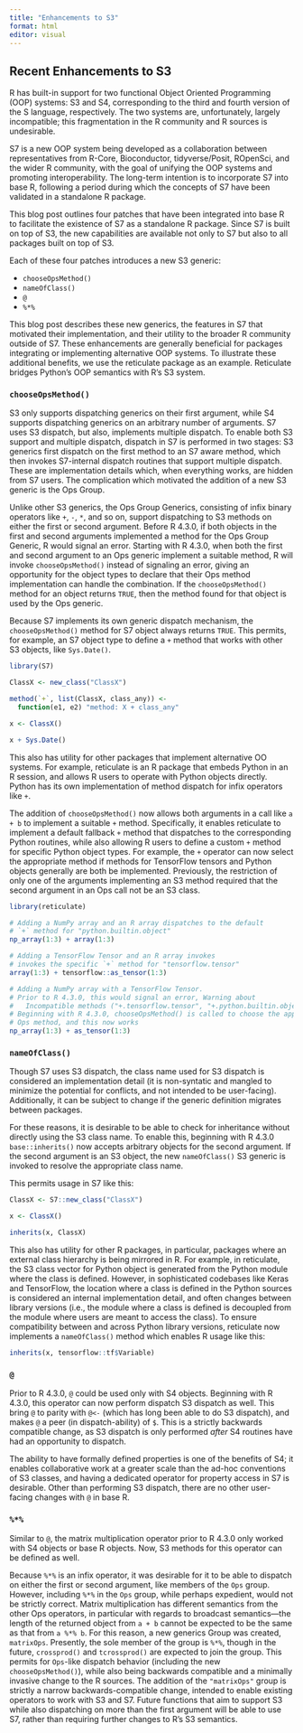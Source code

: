```yaml
---
title: "Enhancements to S3"
format: html
editor: visual
---
```


## Recent Enhancements to S3

R has built-in support for two functional Object Oriented Programming (OOP) systems: S3 and S4, corresponding to the third and fourth version of the S language, respectively. The two systems are, unfortunately, largely incompatible; this fragmentation in the R community and R sources is undesirable.

S7 is a new OOP system being developed as a collaboration between representatives from R-Core, Bioconductor, tidyverse/Posit, ROpenSci, and the wider R community, with the goal of unifying the OOP systems and promoting interoperability. The long-term intention is to incorporate S7 into base R, following a period during which the concepts of S7 have been validated in a standalone R package.

This blog post outlines four patches that have been integrated into base R to facilitate the existence of S7 as a standalone R package. Since S7 is built on top of S3, the new capabilities are available not only to S7 but also to all packages built on top of S3.

Each of these four patches introduces a new S3 generic:

-   `chooseOpsMethod()`
-   `nameOfClass()`
-   `@`
-   `%*%`

This blog post describes these new generics, the features in S7 that motivated their implementation, and their utility to the broader R community outside of S7. These enhancements are generally beneficial for packages integrating or implementing alternative OOP systems. To illustrate these additional benefits, we use the reticulate package as an example. Reticulate bridges Python's OOP semantics with R's S3 system.

### `chooseOpsMethod()`

S3 only supports dispatching generics on their first argument, while S4 supports dispatching generics on an arbitrary number of arguments. S7 uses S3 dispatch, but also, implements multiple dispatch. To enable both S3 support and multiple dispatch, dispatch in S7 is performed in two stages: S3 generics first dispatch on the first method to an S7 aware method, which then invokes S7-internal dispatch routines that support multiple dispatch. These are implementation details which, when everything works, are hidden from S7 users. The complication which motivated the addition of a new S3 generic is the Ops Group.

Unlike other S3 generics, the Ops Group Generics, consisting of infix binary operators like `+`, `-`, `*`, and so on, support dispatching to S3 methods on either the first or second argument. Before R 4.3.0, if both objects in the first and second arguments implemented a method for the Ops Group Generic, R would signal an error. Starting with R 4.3.0, when both the first and second argument to an Ops generic implement a suitable method, R will invoke `chooseOpsMethod()` instead of signaling an error, giving an opportunity for the object types to declare that their Ops method implementation can handle the combination. If the `chooseOpsMethod()` method for an object returns `TRUE`, then the method found for that object is used by the Ops generic.

Because S7 implements its own generic dispatch mechanism, the `chooseOpsMethod()` method for S7 object always returns `TRUE`. This permits, for example, an S7 object type to define a `+` method that works with other S3 objects, like `Sys.Date()`.

```r
library(S7)

ClassX <- new_class("ClassX")

method(`+`, list(ClassX, class_any)) <-
  function(e1, e2) "method: X + class_any"

x <- ClassX()

x + Sys.Date()
```

This also has utility for other packages that implement alternative OO systems. For example, reticulate is an R package that embeds Python in an R session, and allows R users to operate with Python objects directly. Python has its own implementation of method dispatch for infix operators like `+`.

The addition of `chooseOpsMethod()` now allows both arguments in a call like `a + b` to implement a suitable `+` method. Specifically, it enables reticulate to implement a default fallback `+` method that dispatches to the corresponding Python routines, while also allowing R users to define a custom `+` method for specific Python object types. For example, the `+` operator can now select the appropriate method if methods for TensorFlow tensors and Python objects generally are both be implemented. Previously, the restriction of only one of the arguments implementing an S3 method required that the second argument in an Ops call not be an S3 class.

```r
library(reticulate)

# Adding a NumPy array and an R array dispatches to the default
# `+` method for "python.builtin.object"
np_array(1:3) + array(1:3)

# Adding a TensorFlow Tensor and an R array invokes
# invokes the specific `+` method for "tensorflow.tensor"
array(1:3) + tensorflow::as_tensor(1:3)

# Adding a NumPy array with a TensorFlow Tensor.
# Prior to R 4.3.0, this would signal an error, Warning about
#   Incompatible methods ("+.tensorflow.tensor", "+.python.builtin.object")
# Beginning with R 4.3.0, chooseOpsMethod() is called to choose the appropriate
# Ops method, and this now works
np_array(1:3) + as_tensor(1:3)
```

### `nameOfClass()`

Though S7 uses S3 dispatch, the class name used for S3 dispatch is considered an implementation detail (it is non-syntatic and mangled to minimize the potential for conflicts, and not intended to be user-facing). Additionally, it can be subject to change if the generic definition migrates between packages.

For these reasons, it is desirable to be able to check for inheritance without directly using the S3 class name. To enable this, beginning with R 4.3.0 `base::inherits()` now accepts arbitrary objects for the second argument. If the second argument is an S3 object, the new `nameOfClass()` S3 generic is invoked to resolve the appropriate class name.

This permits usage in S7 like this:

```r
ClassX <- S7::new_class("ClassX")

x <- ClassX()

inherits(x, ClassX)
```

This also has utility for other R packages, in particular, packages where an external class hierarchy is being mirrored in R. For example, in reticulate, the S3 class vector for Python object is generated from the Python module where the class is defined. However, in sophisticated codebases like Keras and TensorFlow, the location where a class is defined in the Python sources is considered an internal implementation detail, and often changes between library versions (i.e., the module where a class is defined is decoupled from the module where users are meant to access the class). To ensure compatibility between and across Python library versions, reticulate now implements a `nameOfClass()` method which enables R usage like this:

```r
inherits(x, tensorflow::tf$Variable)
```

### `@`

Prior to R 4.3.0, `@` could be used only with S4 objects. Beginning with R 4.3.0, this operator can now perform dispatch S3 dispatch as well. This bring `@` to parity with `@<-` (which has long been able to do S3 dispatch), and makes `@` a peer (in dispatch-ability) of `$`. This is a strictly backwards compatible change, as S3 dispatch is only performed *after* S4 routines have had an opportunity to dispatch.

The ability to have formally defined properties is one of the benefits of S4; it enables collaborative work at a greater scale than the ad-hoc conventions of S3 classes, and having a dedicated operator for property access in S7 is desirable. Other than performing S3 dispatch, there are no other user-facing changes with `@` in base R.

### `%*%`

Similar to `@`, the matrix multiplication operator prior to R 4.3.0 only worked with S4 objects or base R objects. Now, S3 methods for this operator can be defined as well.

Because `%*%` is an infix operator, it was desirable for it to be able to dispatch on either the first or second argument, like members of the `Ops` group. However, including `%*%` in the `Ops` group, while perhaps expedient, would not be strictly correct. Matrix multiplication has different semantics from the other Ops operators, in particular with regards to broadcast semantics---the length of the returned object from `a + b` cannot be expected to be the same as that from `a %*% b`. For this reason, a new generics Group was created, `matrixOps`. Presently, the sole member of the group is `%*%`, though in the future, `crossprod()` and `tcrossprod()` are expected to join the group. This permits for `Ops`-like dispatch behavior (including the new `chooseOpsMethod()`), while also being backwards compatible and a minimally invasive change to the R sources. The addition of the `"matrixOps"` group is strictly a narrow backwards-compatible change, intended to enable existing operators to work with S3 and S7. Future functions that aim to support S3 while also dispatching on more than the first argument will be able to use S7, rather than requiring further changes to R's S3 semantics.
